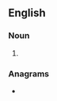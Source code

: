 ==English==

===Noun===
{{head|en|noun plural form}}

# {{plural of|huggle|lang=en}}

===Anagrams===
* {{anagrams|en|shuggle}}